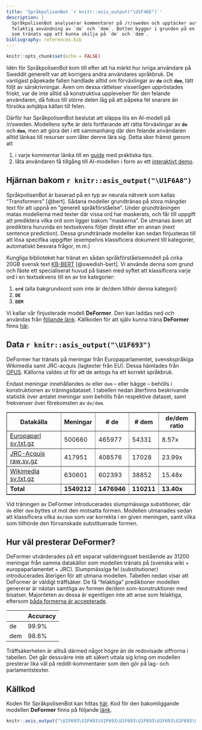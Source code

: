 ```yaml
---
title: 'SpråkpolisenBot `r knitr::asis_output("\U1F46E")`'
description: |
  SpråkpolisenBot analyserar kommentarer på /r/sweden och upptäcker automatiskt
  felaktig användning av `de` och `dem`. Botten bygger i grunden på en maskininlärningsmodell
  som tränats upp att kunna skilja på `de` och `dem`.
bibliography: references.bib
---
```



```r
knitr::opts_chunk$set(echo = FALSE)

```

Idén för SpråkpolisenBot kom till efter att ha märkt hur ivriga användare på Sweddit generellt var att korrigera andra användares språkbruk. De vanligast påpekade fallen handlade alltid om förväxlingar av **`de`** och **`dem`**, tätt följt av särskrivningar. Även om dessa rättelser visserligen uppröstades friskt, var de inte alltid så konstruktiva upplevelser för den felande användaren, då fokus till större delen låg på att påpeka fel snarare än försöka avhjälpa källan till felen.

Därför har SpråkpolisenBot beslutat att släppa lös en AI-modell på /r/sweden. Modellens syfte är dels fortfarande att rätta förväxlingar av **`de`** och **`dem`**, men att göra det i ett sammanhang där den felande användaren alltid länkas till resurser som låter denne lära sig. Detta sker främst genom att

1. i varje kommentar länka till en [guide](https://lauler.github.io/sprakpolisen/guide.html) med praktiska tips.
2. låta användaren få tillgång till AI-modellen i form av ett [interaktivt demo](https://lauler.github.io/sprakpolisen/demo.html).

## Hjärnan bakom `r knitr::asis_output("\U1F6A8")`

SpråkpolisenBot är baserad på en typ av neurala nätverk som kallas "Transformers" [@bert]. Sådana modeller grundtränas på stora mängder text för att uppnå en "generell språkförståelse". Under grundträningen matas modellerna med texter där vissa ord har maskerats, och får till uppgift att prediktera vilka ord som ligger bakom "maskerna". De utmanas även att prediktera huruvida en textsekvens följer direkt efter en annan (next sentence prediction). Dessa grundtränade modeller kan sedan finjusteras till att lösa specifika uppgifter (exempelvis klassificera dokument till kategorier, automatiskt besvara frågor, m.m.)

Kungliga biblioteket har tränat en sådan språkförståelsemodell på cirka 20GB svensk text [KB-BERT](https://arxiv.org/abs/2007.01658) [@swedish-bert]. Vi använde denna som grund och fäste ett specialiserat huvud på basen med syftet att klassificera varje ord i en textsekvens till en av tre kategorier:

1. **`ord`** (alla bakgrundsord som inte är de/dem tillhör denna kategori) 
2. **`DE`**
3. **`DEM`**

Vi kallar vår finjusterade modell **DeFormer**. Den kan laddas ned och användas från [följande länk](https://huggingface.co/Lauler/deformer). Källkoden för att själv kunna träna **DeFormer** finns [här](https://github.com/Lauler/deformer).

## Data `r knitr::asis_output("\U1F693")`

DeFormer har tränats på meningar från Europaparlamentet, svenskspråkiga Wikimedia samt JRC-acquis (lagtexter från EU). Dessa hämtades från [OPUS](https://opus.nlpl.eu/). Källorna valdes ut för att de antogs ha ett korrekt språkbruk. 

Endast meningar innehållandes `de` eller `dem` -- eller bägge -- behölls i konstruktionen av träningsdataset. I tabellen nedan återfinns beskrivande statistik över antalet meningar som behölls från respektive dataset, samt frekvenser över förekomsten av `de/dem`. 


<table border="1">
<thead><tr>
<th>Datakälla</th>
<th>Meningar</th>
<th># de</th>
<th># dem</th>
<th>de/dem ratio</th>
</tr>
</thead><tbody><tr>
<td><a href="https://opus.nlpl.eu/download.php?f=Europarl/v8/mono/sv.txt.gz" rel="nofollow">Europaparl sv.txt.gz</a></td>
<td>500660</td>
<td>465977</td>
<td>54331</td>
<td>8.57x</td>
</tr>
<tr>
<td><a href="https://opus.nlpl.eu/download.php?f=JRC-Acquis/mono/JRC-Acquis.raw.sv.gz" rel="nofollow">JRC-Acquis raw.sv.gz</a></td>
<td>417951</td>
<td>408576</td>
<td>17028</td>
<td>23.99x</td>
</tr>
<tr>
<td><a href="https://opus.nlpl.eu/download.php?f=wikimedia/v20210402/mono/sv.txt.gz" rel="nofollow">Wikimedia sv.txt.gz</a></td>
<td>630601</td>
<td>602393</td>
<td>38852</td>
<td>15.48x</td>
</tr>
<tr>
<td><strong>Total</strong></td>
<td><strong>1549212</strong></td>
<td><strong>1476946</strong></td>
<td><strong>110211</strong></td>
<td><strong>13.40x</strong></td>
</tr>
</tbody>
</table>

Vid träningen av DeFormer introducerades slumpmässiga substitioner, där `de` eller `dem` byttes ut mot den motsatta formen. Modellen utmanades sedan att klassificera vilka `de/dem` som var korrekta i en given meningen, samt vilka som tillhörde den förvanskade substituerade formen.

## Hur väl presterar DeFormer?

DeFormer utvärderades på ett separat valideringsset bestående av 31200 meningar från samma datakällor som modellen tränats på (svenska wiki + europaparlamentet + JRC). Slumpmässiga fel (substitutioner) introducerades återigen för att utmana modellen. Tabellen nedan visar att DeFormer är väldigt träffsäker. De få "felaktiga" prediktioner modellen genererar är nästan samtliga av formen de/dem som-konstruktioner med bisatser. Majoriteten av dessa är egentligen inte att anse som felaktiga, eftersom [båda formerna är accepterade](https://www4.isof.se/cgi-bin/srfl/visasvar.py?sok=dem%20som&svar=79718&log_id=705355).

<table boder="1">
<thead><tr>
<th></th>
<th>Accuracy</th>
</tr>
</thead><tbody><tr>
<td>de</td>
<td>99.9%</td>
</tr>
<tr>
<td>dem</td>
<td>98.6%</td>
</tr>
</tbody>
</table>

Träffsäkerheten är alltså därmed något högre än de redovisade siffrorna i tabellen. Det går dessvärre inte att säkert uttala sig kring om modellen presterar lika väl på reddit-kommentarer som den gör på lag- och parlamentstexter.

## Källkod

Koden för SpråkpolisenBot kan hittas [här](https://github.com/Lauler/sprakpolisen).
Kod för den bakomliggande modellen **DeFormer** finns på följande [länk](https://github.com/Lauler/deformer).

```r
knitr::asis_output("\U1F693\U1F693\U1F693\U1F693\U1F693\U1F693\U1F693\U1F693\U1F693\U1F693\U1F693\U1F693\U1F693\U1F693\U1F693\U1F693\U1F693\U1F693\U1F693\U1F693\U1F693\U1F693\U1F693\U1F693\U1F693\U1F693\U1F693\U1F693\U1F693\U1F693\U1F693\U1F693\U1F693")
```
